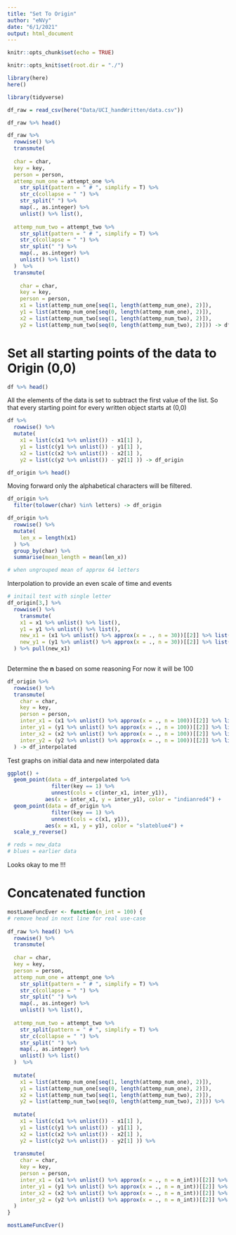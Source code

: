 ```yaml
---
title: "Set To Origin"
author: "eNVy"
date: "6/1/2021"
output: html_document
---
```


```r
knitr::opts_chunk$set(echo = TRUE)

knitr::opts_knit$set(root.dir = "./")

library(here)
here()
```

```r
library(tidyverse)
```

```r
df_raw = read_csv(here("Data/UCI_handWritten/data.csv"))

df_raw %>% head()
```


```r
df_raw %>% 
  rowwise() %>% 
  transmute(
  
  char = char, 
  key = key, 
  person = person, 
  attemp_num_one = attempt_one %>% 
    str_split(pattern = " # ", simplify = T) %>% 
    str_c(collapse = " ") %>% 
    str_split(" ") %>% 
    map(., as.integer) %>% 
    unlist() %>% list(), 
  
  attemp_num_two = attempt_two %>% 
    str_split(pattern = " # ", simplify = T) %>% 
    str_c(collapse = " ") %>% 
    str_split(" ") %>% 
    map(., as.integer) %>% 
    unlist() %>% list()
  )  %>% 
  transmute(
    
    char = char, 
    key = key, 
    person = person, 
    x1 = list(attemp_num_one[seq(1, length(attemp_num_one), 2)]),
    y1 = list(attemp_num_one[seq(0, length(attemp_num_one), 2)]),
    x2 = list(attemp_num_two[seq(1, length(attemp_num_two), 2)]),
    y2 = list(attemp_num_two[seq(0, length(attemp_num_two), 2)])) -> df
```

# Set all starting points of the data to Origin (0,0)
```r
df %>% head()
```
All the elements of the data is set to subtract the first value of the list. So that every starting point for every written object starts at (0,0)

```r
df %>%
  rowwise() %>% 
  mutate(
    x1 = list(c(x1 %>% unlist()) - x1[1] ),
    y1 = list(c(y1 %>% unlist()) - y1[1] ),
    x2 = list(c(x2 %>% unlist()) - x2[1] ),
    y2 = list(c(y2 %>% unlist()) - y2[1] )) -> df_origin
```

```r
df_origin %>% head()
```

Moving forward only the alphabetical characters will be filtered. 

```r
df_origin %>% 
  filter(tolower(char) %in% letters) -> df_origin
```

```r
df_origin %>%
  rowwise() %>% 
  mutate(
    len_x = length(x1) 
  ) %>% 
  group_by(char) %>% 
  summarise(mean_length = mean(len_x))

# when ungrouped mean of approx 64 letters
```

Interpolation to provide an even scale of time and events

```r
# initail test with single letter
df_origin[3,] %>% 
  rowwise() %>% 
    transmute(
    x1 = x1 %>% unlist() %>% list(), 
    y1 = y1 %>% unlist() %>% list(), 
    new_x1 = (x1 %>% unlist() %>% approx(x = ., n = 30))[[2]] %>% list(),
    new_y1 = (y1 %>% unlist() %>% approx(x = ., n = 30))[[2]] %>% list() 
  ) %>% pull(new_x1)
  
```
Determine the **n** based on some reasoning
For now it will be 100

```r
df_origin %>% 
  rowwise() %>% 
  transmute(
    char = char, 
    key = key, 
    person = person, 
    inter_x1 = (x1 %>% unlist() %>% approx(x = ., n = 100))[[2]] %>% list(),
    inter_y1 = (y1 %>% unlist() %>% approx(x = ., n = 100))[[2]] %>% list(),
    inter_x2 = (x2 %>% unlist() %>% approx(x = ., n = 100))[[2]] %>% list(),
    inter_y2 = (y2 %>% unlist() %>% approx(x = ., n = 100))[[2]] %>% list()
  ) -> df_interpolated
```

Test graphs on initial data and new interpolated data


```r
ggplot() + 
  geom_point(data = df_interpolated %>% 
              filter(key == 1) %>% 
              unnest(cols = c(inter_x1, inter_y1)), 
            aes(x = inter_x1, y = inter_y1), color = "indianred4") + 
  geom_point(data = df_origin %>% 
              filter(key == 1) %>% 
              unnest(cols = c(x1, y1)), 
            aes(x = x1, y = y1), color = "slateblue4") + 
  scale_y_reverse()

# reds = new_data
# blues = earlier data
```
Looks okay to me !!!

# Concatenated function

```r

mostLameFuncEver <- function(n_int = 100) {
# remove head in next line for real use-case 
  
df_raw %>% head() %>% 
  rowwise() %>% 
  transmute(
  
  char = char, 
  key = key, 
  person = person, 
  attemp_num_one = attempt_one %>% 
    str_split(pattern = " # ", simplify = T) %>% 
    str_c(collapse = " ") %>% 
    str_split(" ") %>% 
    map(., as.integer) %>% 
    unlist() %>% list(), 
  
  attemp_num_two = attempt_two %>% 
    str_split(pattern = " # ", simplify = T) %>% 
    str_c(collapse = " ") %>% 
    str_split(" ") %>% 
    map(., as.integer) %>% 
    unlist() %>% list()
  )  %>% 
  
  mutate(
    x1 = list(attemp_num_one[seq(1, length(attemp_num_one), 2)]),
    y1 = list(attemp_num_one[seq(0, length(attemp_num_one), 2)]),
    x2 = list(attemp_num_two[seq(1, length(attemp_num_two), 2)]),
    y2 = list(attemp_num_two[seq(0, length(attemp_num_two), 2)])) %>% 
  
  mutate(
    x1 = list(c(x1 %>% unlist()) - x1[1] ),
    y1 = list(c(y1 %>% unlist()) - y1[1] ),
    x2 = list(c(x2 %>% unlist()) - x2[1] ),
    y2 = list(c(y2 %>% unlist()) - y2[1] )) %>% 
  
  transmute(
    char = char, 
    key = key, 
    person = person, 
    inter_x1 = (x1 %>% unlist() %>% approx(x = ., n = n_int))[[2]] %>% list(),
    inter_y1 = (y1 %>% unlist() %>% approx(x = ., n = n_int))[[2]] %>% list(),
    inter_x2 = (x2 %>% unlist() %>% approx(x = ., n = n_int))[[2]] %>% list(),
    inter_y2 = (y2 %>% unlist() %>% approx(x = ., n = n_int))[[2]] %>% list()
  )
}

mostLameFuncEver()
```


